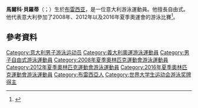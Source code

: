 '''馬爾科·貝羅蒂'''（{{lang-it|Marco Belotti}}；{{bd|1988年|11月29日}}）生於[[布雷西亚|布雷西亚]]，是一位意大利游泳運動員。他擅長自由式。他代表意大利參加了2008年、2012年以及2016年夏季奧運會的游泳比賽<ref>{{cite web|url=http://www.sports-reference.com/olympics/athletes/be/marco-belotti-1.html|title=Marco Belotti |publisher=www.sports-reference.com| accessdate=2009-08-31}}</ref>。

==參考資料==
{{Reflist}}

{{italy-bio-stub}}
{{swimming-bio-stub}}
{{DEFAULTSORT:Belotti, Marco}}
[[Category:意大利男子游泳运动员|Category:意大利男子游泳运动员]]
[[Category:義大利奧運游泳運動員|Category:義大利奧運游泳運動員]]
[[Category:男子自由式游泳運動員|Category:男子自由式游泳運動員]]
[[Category:2008年夏季奧林匹克運動會游泳運動員|Category:2008年夏季奧林匹克運動會游泳運動員]]
[[Category:2012年夏季奧林匹克運動會游泳運動員|Category:2012年夏季奧林匹克運動會游泳運動員]]
[[Category:2016年夏季奧林匹克運動會游泳運動員|Category:2016年夏季奧林匹克運動會游泳運動員]]
[[Category:布雷西亞人|Category:布雷西亞人]]
[[Category:世界大学生运动会游泳奖牌得主|Category:世界大学生运动会游泳奖牌得主]]